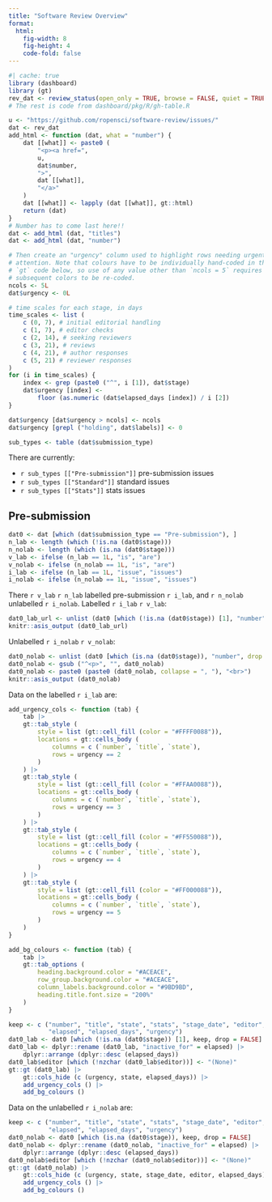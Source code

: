 ```yaml
---
title: "Software Review Overview"
format: 
  html:
    fig-width: 8
    fig-height: 4
    code-fold: false
---
```


```r
#| cache: true
library (dashboard)
library (gt)
rev_dat <- review_status(open_only = TRUE, browse = FALSE, quiet = TRUE)
# The rest is code from dashboard/pkg/R/gh-table.R
```

```r
u <- "https://github.com/ropensci/software-review/issues/"
dat <- rev_dat
add_html <- function (dat, what = "number") {
    dat [[what]] <- paste0 (
        "<p><a href=",
        u,
        dat$number,
        ">",
        dat [[what]],
        "</a>"
    )
    dat [[what]] <- lapply (dat [[what]], gt::html)
    return (dat)
}
# Number has to come last here!!
dat <- add_html (dat, "titles")
dat <- add_html (dat, "number")
```

```r
# Then create an "urgency" column used to highlight rows needing urgent
# attention. Note that colours have to be individually hand-coded in the
# `gt` code below, so use of any value other than `ncols = 5` requires the
# subsequent colors to be re-coded.
ncols <- 5L
dat$urgency <- 0L

# time scales for each stage, in days
time_scales <- list (
    c (0, 7), # initial editorial handling
    c (1, 7), # editor checks
    c (2, 14), # seeking reviewers
    c (3, 21), # reviews
    c (4, 21), # author responses
    c (5, 21) # reviewer responses
)
for (i in time_scales) {
    index <- grep (paste0 ("^", i [1]), dat$stage)
    dat$urgency [index] <-
        floor (as.numeric (dat$elapsed_days [index]) / i [2])
}

dat$urgency [dat$urgency > ncols] <- ncols
dat$urgency [grepl ("holding", dat$labels)] <- 0
```

```r
sub_types <- table (dat$submission_type)
```

There are currently:<br>

- `r sub_types [["Pre-submission"]]` pre-submission issues<br>
- `r sub_types [["Standard"]]` standard issues<br>
- `r sub_types [["Stats"]]` stats issues

## Pre-submission

```r
dat0 <- dat [which (dat$submission_type == "Pre-submission"), ]
n_lab <- length (which (!is.na (dat0$stage)))
n_nolab <- length (which (is.na (dat0$stage)))
v_lab <- ifelse (n_lab == 1L, "is", "are")
v_nolab <- ifelse (n_nolab == 1L, "is", "are")
i_lab <- ifelse (n_lab == 1L, "issue", "issues")
i_nolab <- ifelse (n_nolab == 1L, "issue", "issues")
```

There `r v_lab` `r n_lab` labelled pre-submission `r i_lab`, and `r n_nolab`
unlabelled `r i_nolab`. Labelled `r i_lab` `r v_lab`:

```r
dat0_lab_url <- unlist (dat0 [which (!is.na (dat0$stage)) [1], "number", drop = TRUE])
knitr::asis_output (dat0_lab_url)
```

Unlabelled `r i_nolab` `r v_nolab`:

```r
dat0_nolab <- unlist (dat0 [which (is.na (dat0$stage)), "number", drop = TRUE])
dat0_nolab <- gsub ("^<p>", "", dat0_nolab)
dat0_nolab <- paste0 (paste0 (dat0_nolab, collapse = ", "), "<br>")
knitr::asis_output (dat0_nolab)
```

Data on the labelled `r i_lab` are:

```r
add_urgency_cols <- function (tab) {
    tab |>
    gt::tab_style (
        style = list (gt::cell_fill (color = "#FFFF0088")),
        locations = gt::cells_body (
            columns = c (`number`, `title`, `state`),
            rows = urgency == 2
        )
    ) |>
    gt::tab_style (
        style = list (gt::cell_fill (color = "#FFAA0088")),
        locations = gt::cells_body (
            columns = c (`number`, `title`, `state`),
            rows = urgency == 3
        )
    ) |>
    gt::tab_style (
        style = list (gt::cell_fill (color = "#FF550088")),
        locations = gt::cells_body (
            columns = c (`number`, `title`, `state`),
            rows = urgency == 4
        )
    ) |>
    gt::tab_style (
        style = list (gt::cell_fill (color = "#FF000088")),
        locations = gt::cells_body (
            columns = c (`number`, `title`, `state`),
            rows = urgency == 5
        )
    )
}

add_bg_colours <- function (tab) {
    tab |>
    gt::tab_options (
        heading.background.color = "#ACEACE",
        row_group.background.color = "#ACEACE",
        column_labels.background.color = "#9BD9BD",
        heading.title.font.size = "200%"
    )
}
```


::: {style="all.initial;"}
```r
keep <- c ("number", "title", "state", "stats", "stage_date", "editor",
           "elapsed", "elapsed_days", "urgency")
dat0_lab <- dat0 [which (!is.na (dat0$stage)) [1], keep, drop = FALSE]
dat0_lab <- dplyr::rename (dat0_lab, "inactive_for" = elapsed) |>
    dplyr::arrange (dplyr::desc (elapsed_days))
dat0_lab$editor [which (!nzchar (dat0_lab$editor))] <- "(None)"
gt::gt (dat0_lab) |>
    gt::cols_hide (c (urgency, state, elapsed_days)) |>
    add_urgency_cols () |>
    add_bg_colours ()
```
:::


Data on the unlabelled `r i_nolab` are:

::: {style="all.initial;"}
```r
keep <- c ("number", "title", "state", "stats", "stage_date", "editor",
           "elapsed", "elapsed_days", "urgency")
dat0_nolab <- dat0 [which (is.na (dat0$stage)), keep, drop = FALSE]
dat0_nolab <- dplyr::rename (dat0_nolab, "inactive_for" = elapsed) |>
    dplyr::arrange (dplyr::desc (elapsed_days))
dat0_nolab$editor [which (!nzchar (dat0_nolab$editor))] <- "(None)"
gt::gt (dat0_nolab) |>
    gt::cols_hide (c (urgency, state, stage_date, editor, elapsed_days)) |>
    add_urgency_cols () |>
    add_bg_colours ()
```
:::



